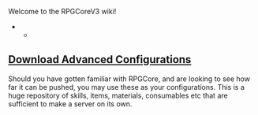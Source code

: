 Welcome to the RPGCoreV3 wiki!

***

== [https://www.dropbox.com/s/w8hdsg1wvz4n2qy/CraftRPGCore_3_7_36_minecraft_1_15_2.zip?dl=1 Download Advanced Configurations]==

Should you have gotten familiar with RPGCore, and are looking to see how far it can be pushed, you may use these as your configurations. This is a huge repository of skills, items, materials, consumables etc that are sufficient to make a server on its own. 